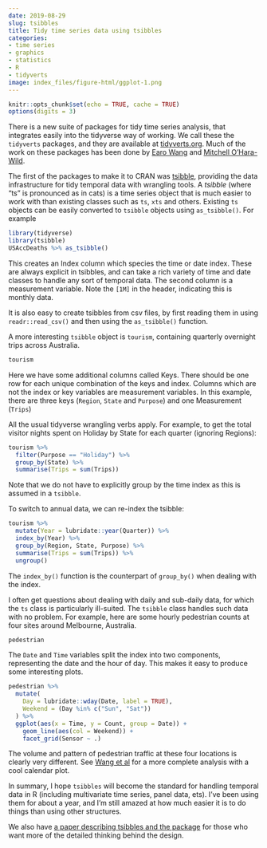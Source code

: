 ```yaml
---
date: 2019-08-29
slug: tsibbles
title: Tidy time series data using tsibbles
categories:
- time series
- graphics
- statistics
- R
- tidyverts
image: index_files/figure-html/ggplot-1.png
---
```


```r
knitr::opts_chunk$set(echo = TRUE, cache = TRUE)
options(digits = 3)
```

There is a new suite of packages for tidy time series analysis, that integrates easily into the tidyverse way of working. We call these the `tidyverts` packages, and they are available at [tidyverts.org](https://tidyverts.org). Much of the work on these packages has been done by [Earo Wang](https://earo.me) and [Mitchell O'Hara-Wild](https://mitchelloharawild.com).

The first of the packages to make it to CRAN was [tsibble](https://tsibble.tidyverts.org/), providing the data infrastructure for tidy temporal data with wrangling tools.  A *tsibble* (where "ts" is pronounced as in cats) is a time series object that is much easier to work with than existing classes such as `ts`, `xts` and others. Existing `ts` objects can be easily converted to `tsibble` objects using `as_tsibble()`. For example

```r
library(tidyverse)
library(tsibble)
USAccDeaths %>% as_tsibble()
```

This creates an Index column which species the time or date index. These are always explicit in tsibbles, and can take a rich variety of time and date classes to handle any sort of temporal data. The second column is a measurement variable. Note the `[1M]` in the header, indicating this is monthly data.

It is also easy to create tsibbles from csv files, by first reading them in using `readr::read_csv()` and then using the `as_tsibble()` function.

A more interesting `tsibble` object is `tourism`, containing quarterly overnight trips across Australia.

```r
tourism
```

Here we have some additional columns called Keys. There should be one row for each unique combination of the keys and index. Columns which are not the index or key variables are measurement variables. In this example, there are three keys (`Region`, `State` and `Purpose`) and one Measurement (`Trips`)

All the usual tidyverse wrangling verbs apply. For example, to get the total visitor nights spent on Holiday by State for each quarter (ignoring Regions):

```r
tourism %>%
  filter(Purpose == "Holiday") %>%
  group_by(State) %>%
  summarise(Trips = sum(Trips))
```

Note that we do not have to explicitly group by the time index as this is assumed in a `tsibble`.

To switch to annual data, we can re-index the tsibble:

```r
tourism %>%
  mutate(Year = lubridate::year(Quarter)) %>%
  index_by(Year) %>%
  group_by(Region, State, Purpose) %>%
  summarise(Trips = sum(Trips)) %>%
  ungroup()
```

The `index_by()` function is the counterpart of `group_by()` when dealing with the index.

I often get questions about dealing with daily and sub-daily data, for which the `ts` class is particularly ill-suited. The `tsibble` class handles such data with no problem. For example, here are some hourly pedestrian counts at four sites around Melbourne, Australia.

```r
pedestrian
```

The `Date` and `Time` variables split the index into two components, representing the date and the hour of day. This makes it easy to produce some interesting plots.

```r
pedestrian %>%
  mutate(
    Day = lubridate::wday(Date, label = TRUE),
    Weekend = (Day %in% c("Sun", "Sat"))
  ) %>%
  ggplot(aes(x = Time, y = Count, group = Date)) +
    geom_line(aes(col = Weekend)) +
    facet_grid(Sensor ~ .)
```

The volume and pattern of pedestrian traffic at these four locations is clearly very different. See [Wang et al](https://robjhyndman.com/publications/calendar-vis/) for a more complete analysis with a cool calendar plot.

In summary, I hope `tsibbles` will become the standard for handling temporal data in R (including multivariate time series, panel data, ets). I've been using them for about a year, and I'm still amazed at how much easier it is to do things than using other structures.

We also have [a paper describing tsibbles and the package](https://robjhyndman.com/publications/tsibble/) for those who want more of the detailed thinking behind the design.
